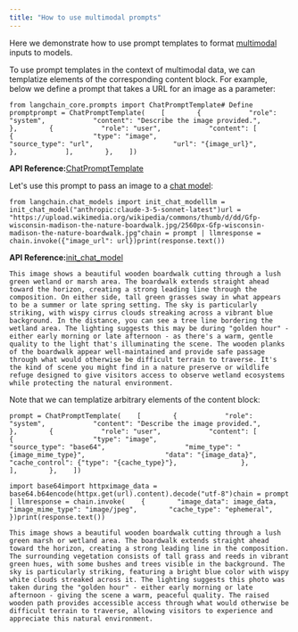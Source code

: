 ```yaml
---
title: "How to use multimodal prompts"
---
```


Here we demonstrate how to use prompt templates to format [multimodal](/src/oss/concepts/multimodality) inputs to models.

To use prompt templates in the context of multimodal data, we can templatize elements of the corresponding content block. For example, below we define a prompt that takes a URL for an image as a parameter:

```
from langchain_core.prompts import ChatPromptTemplate# Define promptprompt = ChatPromptTemplate(    [        {            "role": "system",            "content": "Describe the image provided.",        },        {            "role": "user",            "content": [                {                    "type": "image",                    "source_type": "url",                    "url": "{image_url}",                },            ],        },    ])
```

**API Reference:**[ChatPromptTemplate](https://python.langchain.com/api_reference/core/prompts/langchain_core.prompts.chat.ChatPromptTemplate.html)

Let's use this prompt to pass an image to a [chat model](/src/oss/concepts/chat_models/#multimodality):

```
from langchain.chat_models import init_chat_modelllm = init_chat_model("anthropic:claude-3-5-sonnet-latest")url = "https://upload.wikimedia.org/wikipedia/commons/thumb/d/dd/Gfp-wisconsin-madison-the-nature-boardwalk.jpg/2560px-Gfp-wisconsin-madison-the-nature-boardwalk.jpg"chain = prompt | llmresponse = chain.invoke({"image_url": url})print(response.text())
```

**API Reference:**[init\_chat\_model](https://python.langchain.com/api_reference/langchain/chat_models/langchain.chat_models.base.init_chat_model.html)

```
This image shows a beautiful wooden boardwalk cutting through a lush green wetland or marsh area. The boardwalk extends straight ahead toward the horizon, creating a strong leading line through the composition. On either side, tall green grasses sway in what appears to be a summer or late spring setting. The sky is particularly striking, with wispy cirrus clouds streaking across a vibrant blue background. In the distance, you can see a tree line bordering the wetland area. The lighting suggests this may be during "golden hour" - either early morning or late afternoon - as there's a warm, gentle quality to the light that's illuminating the scene. The wooden planks of the boardwalk appear well-maintained and provide safe passage through what would otherwise be difficult terrain to traverse. It's the kind of scene you might find in a nature preserve or wildlife refuge designed to give visitors access to observe wetland ecosystems while protecting the natural environment.
```

Note that we can templatize arbitrary elements of the content block:

```
prompt = ChatPromptTemplate(    [        {            "role": "system",            "content": "Describe the image provided.",        },        {            "role": "user",            "content": [                {                    "type": "image",                    "source_type": "base64",                    "mime_type": "{image_mime_type}",                    "data": "{image_data}",                    "cache_control": {"type": "{cache_type}"},                },            ],        },    ])
```

```
import base64import httpximage_data = base64.b64encode(httpx.get(url).content).decode("utf-8")chain = prompt | llmresponse = chain.invoke(    {        "image_data": image_data,        "image_mime_type": "image/jpeg",        "cache_type": "ephemeral",    })print(response.text())
```

```
This image shows a beautiful wooden boardwalk cutting through a lush green marsh or wetland area. The boardwalk extends straight ahead toward the horizon, creating a strong leading line in the composition. The surrounding vegetation consists of tall grass and reeds in vibrant green hues, with some bushes and trees visible in the background. The sky is particularly striking, featuring a bright blue color with wispy white clouds streaked across it. The lighting suggests this photo was taken during the "golden hour" - either early morning or late afternoon - giving the scene a warm, peaceful quality. The raised wooden path provides accessible access through what would otherwise be difficult terrain to traverse, allowing visitors to experience and appreciate this natural environment.
```

